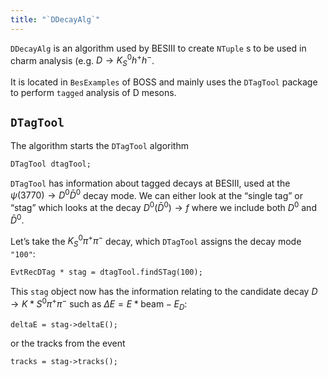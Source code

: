 ```yaml
---
title: "`DDecayAlg`"
---
```


`DDecayAlg` is an algorithm used by BESIII to create `NTuple` s to be used in charm analysis (e.g. $D\to K_S^0 h^+h^-$.

It is located in `BesExamples` of BOSS and mainly uses the `DTagTool` package to perform `tagged` analysis of D mesons.

## `DTagTool`

The algorithm starts the `DTagTool` algorithm <!-- cspell:ignore dtag -->

```default
DTagTool dtagTool;
```

`DTagTool` has information about tagged decays at BESIII, used at the $\psi(3770)\to D^0 \bar{D}^0$ decay mode. We can either look at the "single tag" or "stag" which looks at the decay $D^0(\bar{D}^0) \to f$ where we include both $D^0$ and $\bar{D}^0$.

Let's take the $K_{S}^{0} \pi^+ \pi^-$ decay, which `DTagTool` assigns the decay mode `"100"`:

```default
EvtRecDTag * stag = dtagTool.findSTag(100);
```

This `stag` object now has the information relating to the candidate decay $D\to K *S^0 \pi^+ \pi^-$ such as $\Delta E = E* \text{beam} - E_D$:

```default
deltaE = stag->deltaE();
```

or the tracks from the event

```default
tracks = stag->tracks();
```
